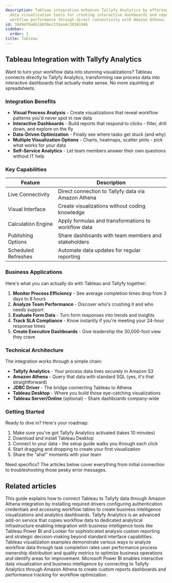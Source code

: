 ```yaml
---
description: Tableau integration enhances Tallyfy Analytics by offering extensive
  data visualization tools for creating interactive dashboards and reports to analyze
  workflow performance through direct connectivity with Amazon Athena.
id: 3849df9a6b1b038ec131ea4c3838194b
sidebar:
  order: 1
title: Tableau
---
```


## Tableau Integration with Tallyfy Analytics

Want to turn your workflow data into stunning visualizations? Tableau connects directly to Tallyfy Analytics, transforming raw process data into interactive dashboards that actually make sense. No more squinting at spreadsheets.

### Integration Benefits

- **Visual Process Analysis** - Create visualizations that reveal workflow patterns you'd never spot in raw data
- **Interactive Dashboards** - Build reports that respond to clicks - filter, drill down, and explore on the fly
- **Data-Driven Optimization** - Finally see where tasks get stuck (and why)
- **Multiple Visualization Options** - Charts, heatmaps, scatter plots - pick what works for your data
- **Self-Service Analytics** - Let team members answer their own questions without IT help

### Key Capabilities

| Feature | Description |
|---------|-------------|
| Live Connectivity | Direct connection to Tallyfy data via Amazon Athena |
| Visual Interface | Create visualizations without coding knowledge |
| Calculation Engine | Apply formulas and transformations to workflow data |
| Publishing Options | Share dashboards with team members and stakeholders |
| Scheduled Refreshes | Automate data updates for regular reporting |

### Business Applications

Here's what you can actually do with Tableau and Tallyfy together:

1. **Monitor Process Efficiency** - See average completion times drop from 3 days to 8 hours
2. **Analyze Team Performance** - Discover who's crushing it and who needs support
3. **Evaluate Form Data** - Turn form responses into trends and insights
4. **Track SLA Compliance** - Know instantly if you're meeting your 24-hour response times
5. **Create Executive Dashboards** - Give leadership the 30,000-foot view they crave

### Technical Architecture

The integration works through a simple chain:

- **Tallyfy Analytics** - Your process data lives securely in Amazon S3
- **Amazon Athena** - Query that data with standard SQL (yes, it's that straightforward)
- **JDBC Driver** - The bridge connecting Tableau to Athena
- **Tableau Desktop** - Where you build those eye-catching visualizations
- **Tableau Server/Online** (optional) - Share dashboards company-wide

### Getting Started

Ready to dive in? Here's your roadmap:

1. Make sure you've got Tallyfy Analytics activated (takes 10 minutes)
2. Download and install Tableau Desktop
3. Connect to your data - the setup guide walks you through each click
4. Start dragging and dropping to create your first visualization
5. Share the "aha!" moments with your team

Need specifics? The articles below cover everything from initial connection to troubleshooting those pesky error messages.


<PageTree />


## Related articles
<CardGrid>
<LinkTitleCard header="<b>Tableau > Connect Tableau to Tallyfy</b>" href="/products/pro/integrations/analytics/tableau/how-can-i-connect-tableau-to-my-tallyfy-data/" > This guide explains how to connect Tableau to Tallyfy data through Amazon Athena integration by installing required drivers configuring authentication credentials and accessing workflow tables to create business intelligence visualizations and analytics dashboards. </LinkTitleCard>
<LinkTitleCard header="<b>Integrations > Tallyfy Analytics</b>" href="/products/pro/integrations/analytics/" > Tallyfy Analytics is an advanced add-on service that copies workflow data to dedicated analytical infrastructure enabling integration with business intelligence tools like Tableau Power BI and Looker for sophisticated analysis custom reporting and strategic decision-making beyond standard interface capabilities. </LinkTitleCard>
<LinkTitleCard header="<b>Tableau > Sample Tableau visualizations</b>" href="/products/pro/integrations/analytics/tableau/sample-tableau-visualizations/" > Tableau visualization examples demonstrate various ways to analyze workflow data through task completion rates user performance process ownership distribution and quality metrics to optimize business operations and identify areas for improvement. </LinkTitleCard>
<LinkTitleCard header="<b>Analytics > Power BI</b>" href="/products/pro/integrations/analytics/powerbi/" > Microsoft Power BI enables interactive data visualization and business intelligence by connecting to Tallyfy Analytics through Amazon Athena to create custom reports dashboards and performance tracking for workflow optimization. </LinkTitleCard>
</CardGrid>